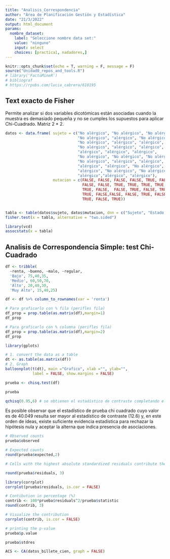 ```yaml
---
title: "Analisis_Correspondencia"
author: "Área de Planificación Gestión y Estadística"
date: "21/3/2022"
output: html_document
params:
  nombre_dataset:
    label: "Seleccione nombre data set:"
    value: "ninguno"
    input: select
    choices: [practica1, nadadores,]
---
```

```r
knitr::opts_chunk$set(echo = T, warning = F, message = F)
source("Unidad0_repos_and_tools.R")
# library('FactoMineR')
# bibliograf
# https://rpubs.com/lucia_cabrera/610195

```


## Text exacto de Fisher

Permite analizar si dos variables dicotómicas están asociadas cuando la muestra es demasiado pequeña y no se cumples los supuestos para aplicar Chi-Cuadrado. Matriz 2 * 2. 

```r
datos <- data.frame( sujeto = c("No alérgico", "No alérgico", "No alérgico",
                                "No alérgico", "alérgico", "No alérgico",
                                "No alérgico", "alérgico", "alérgico",
                                "No alérgico", "alérgico", "alérgico",
                                "alérgico", "alérgico", "alérgico",
                                "No alérgico", "No alérgico", "No alérgico",
                                "No alérgico", "alérgico", "alérgico",
                                "alérgico", "alérgico", "No alérgico",
                                "alérgico", "No alérgico", "No alérgico",
                                "alérgico","alérgico", "alérgico"),
                     mutacion = c(FALSE, FALSE, FALSE, FALSE, TRUE, FALSE,
                                  FALSE, FALSE, TRUE, TRUE, TRUE, TRUE, TRUE,
                                  TRUE, FALSE,  FALSE, TRUE, FALSE, TRUE, FALSE,
                                  TRUE, FALSE,FALSE, FALSE, TRUE, FALSE, FALSE,
                                  TRUE, FALSE, TRUE))


tabla <- table(datos$sujeto, datos$mutacion, dnn = c("Sujeto", "Estado gen"))
fisher.test(x = tabla, alternative = "two.sided")
```
```r
library(vcd)
assocstats(x = tabla)
```

## Analisis de Correspondencia Simple: test Chi-Cuadrado

```r
df <- tribble(
  ~renta, ~bueno, ~malo, ~regular,
  'Bajo', 75,40,35,
  'Medio', 60,50,70,
  'Alto', 20,40,30,
  'Muy Alto', 15,40,25)

df <- df %>% column_to_rownames(var = 'renta')
```

```r
# Para graficarlo con % fila (perifles fila)
df_prop = prop.table(as.matrix(df),margin=1) 
df_prop
```

```r
# Para graficarlo con % columna (perifles fila)
df_prop = prop.table(as.matrix(df),margin=2) 
df_prop
```

```r
library(gplots)
```

```r
# 1. convert the data as a table
dt <- as.table(as.matrix(df))
# 2. Graph
balloonplot(t(dt), main ="Grafico", xlab ="", ylab="",
            label = FALSE, show.margins = FALSE)
```

```r
prueba <- chisq.test(df)

```

```r
prueba
```
```r
qchisq(0.95,6) # se obtienen el estadístico de contraste completando el nivel de no rechazo (1-alfa) y los grados de libertd
```
Es posible observar que el estadístico de prueba chi cuadrado cuyo valor es de 40.049 resulta ser mayor al estadístico de contraste (12.6) y, en este orden de ideas, existe suficiente evidencia estadística para rechazar la hipótesis nula y aceptar la alterna que indica presencia de asociaciones.


```r
# Observed counts
prueba$observed
```
```r
# Expected counts
round(prueba$expected,2)
```
```r
# Cells with the highest absolute standardized residuals contribute the most to the total Chi-square score.

round(prueba$residuals, 3)
```

```r
library(corrplot)
corrplot(prueba$residuals, is.cor = FALSE)
```

```r
# Contibution in percentage (%)
contrib <- 100*prueba$residuals^2/prueba$statistic
round(contrib, 3)
```

```r
# Visualize the contribution
corrplot(contrib, is.cor = FALSE)
```
```r
# printing the p-value
prueba$p.value
```
```r
prueba$stdres
```
```r

ACS <- CA(datos_billete_cien, graph = FALSE)

```

